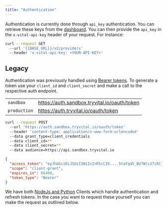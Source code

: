 ```yaml
---
title: "Authentication"
---
```


Authentication is currently done through `api_key` authentication. You can retrieve these keys from the
[dashboard](https://app.tryvital.io). You can then provide the `api_key` in the `x-vital-api-key` header of your
request. For instance:

```bash
curl --request GET
  --url '{{BASE_URL}}/v2/providers'
  --header 'x-vital-api-key: <YOUR-API-KEY>'
```

## Legacy

Authentication was previously handled using [Bearer tokens](https://oauth.net/2/bearer-tokens/).
To generate a token use your
`client_id` and `client_secret` and make a call to the respective auth endpoint.

|              |                                              |
| ------------ | -------------------------------------------- |
| `sandbox`    | https://auth.sandbox.tryvital.io/oauth/token |
| `production` | https://auth.tryvital.io/oauth/token         |

```bash
curl --request POST
  --url 'https://auth.sandbox.tryvital.io/oauth/token'
  --header 'content-type: application/x-www-form-urlencoded'
  --data grant_type=client_credentials
  --data client_id=**
  --data client_secret=**
  --data audience=https://api.sandbox.tryvital.io
```

```json Response
{
  "access_token": "eyJhbGciOiJSUzI1NiIsInR5cCI6....5taYq45_BU7Wts37cRCjHazA",
  "scope": "client-grant",
  "expires_in": 86400,
  "token_type": "Bearer"
}
```

We have both [NodeJs and Python](../home/libraries) Clients which handle authentication
and refresh tokens. In the case you want to request these yourself you can make the request
as outlined below.
